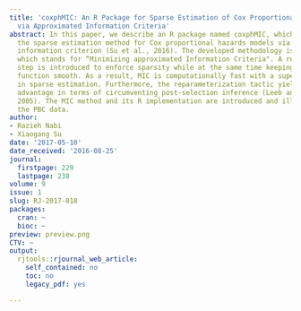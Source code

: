 ```yaml
---
title: 'coxphMIC: An R Package for Sparse Estimation of Cox Proportional Hazards Models
  via Approximated Information Criteria'
abstract: In this paper, we describe an R package named coxphMIC, which implements
  the sparse estimation method for Cox proportional hazards models via approximated
  information criterion (Su et al., 2016). The developed methodology is named MIC
  which stands for “Minimizing approximated Information Criteria". A reparameterization
  step is introduced to enforce sparsity while at the same time keeping the objective
  function smooth. As a result, MIC is computationally fast with a superior performance
  in sparse estimation. Furthermore, the reparameterization tactic yields an additional
  advantage in terms of circumventing post-selection inference (Leeb and Pötscher,
  2005). The MIC method and its R implementation are introduced and illustrated with
  the PBC data.
author:
- Razieh Nabi
- Xiaogang Su
date: '2017-05-10'
date_received: '2016-08-25'
journal:
  firstpage: 229
  lastpage: 238
volume: 9
issue: 1
slug: RJ-2017-018
packages:
  cran: ~
  bioc: ~
preview: preview.png
CTV: ~
output:
  rjtools::rjournal_web_article:
    self_contained: no
    toc: no
    legacy_pdf: yes

---
```

